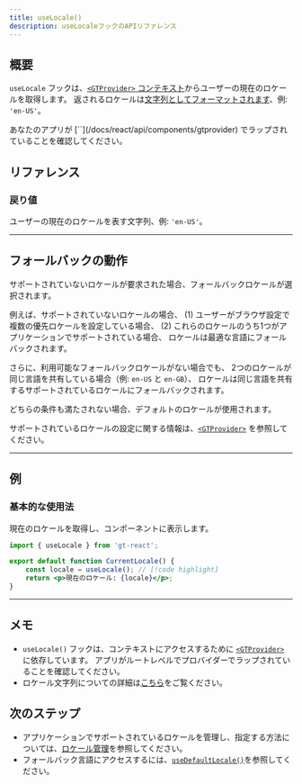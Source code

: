 ```yaml
---
title: useLocale()
description: useLocaleフックのAPIリファレンス
---
```


## 概要

`useLocale` フックは、[`<GTProvider>` コンテキスト](/docs/react/api/components/gtprovider)からユーザーの現在のロケールを取得します。
返されるロケールは[文字列としてフォーマットされます](/docs/reference/locale-strings)、例: `'en-US'`。

<Callout>
    あなたのアプリが [`<GTProvider>`](/docs/react/api/components/gtprovider) でラップされていることを確認してください。
</Callout>

## リファレンス

### 戻り値

ユーザーの現在のロケールを表す文字列、例: `'en-US'`。

---

## フォールバックの動作
サポートされていないロケールが要求された場合、フォールバックロケールが選択されます。

例えば、サポートされていないロケールの場合、
(1) ユーザーがブラウザ設定で複数の優先ロケールを設定している場合、
(2) これらのロケールのうち1つがアプリケーションでサポートされている場合、
ロケールは最適な言語にフォールバックされます。

さらに、利用可能なフォールバックロケールがない場合でも、
2つのロケールが同じ言語を共有している場合（例: `en-US` と `en-GB`）、
ロケールは同じ言語を共有するサポートされているロケールにフォールバックされます。

どちらの条件も満たされない場合、デフォルトのロケールが使用されます。

サポートされているロケールの設定に関する情報は、[`<GTProvider>`](/docs/react/api/config/gtprovider) を参照してください。

---

## 例

### 基本的な使用法

現在のロケールを取得し、コンポーネントに表示します。

```jsx title="CurrentLocale.jsx" copy
import { useLocale } from 'gt-react';

export default function CurrentLocale() {
    const locale = useLocale(); // [!code highlight]
    return <p>現在のロケール: {locale}</p>;
}
```

---


## メモ
 * `useLocale()` フックは、コンテキストにアクセスするために [`<GTProvider>`](/docs/react/api/components/gtprovider) に依存しています。
   アプリがルートレベルでプロバイダーでラップされていることを確認してください。
 * ロケール文字列についての詳細は[こちら](/docs/reference/locale-strings)をご覧ください。

## 次のステップ
 * アプリケーションでサポートされているロケールを管理し、指定する方法については、[ロケール管理](/docs/react/reference/local-management)を参照してください。
 * フォールバック言語にアクセスするには、[`useDefaultLocale()`](/docs/react/api/helpers/useDefaultLocale)を参照してください。